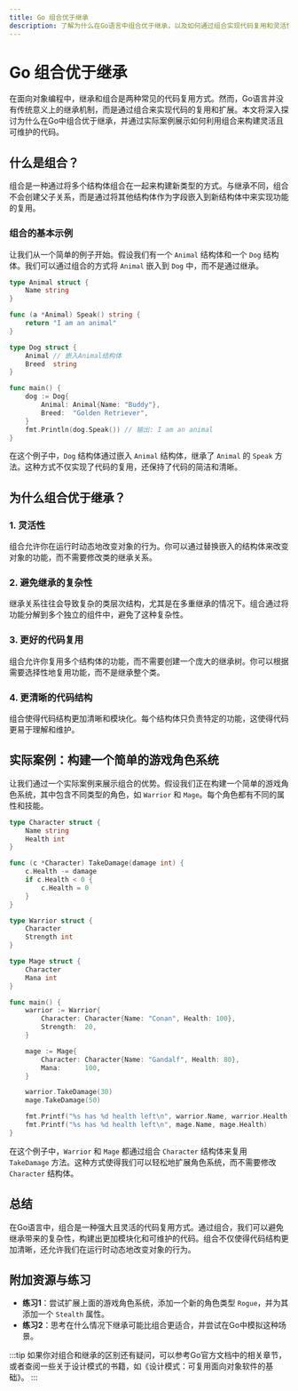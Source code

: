```yaml
---
title: Go 组合优于继承
description: 了解为什么在Go语言中组合优于继承，以及如何通过组合实现代码复用和灵活性。
---
```


# Go 组合优于继承

在面向对象编程中，继承和组合是两种常见的代码复用方式。然而，Go语言并没有传统意义上的继承机制，而是通过组合来实现代码的复用和扩展。本文将深入探讨为什么在Go中组合优于继承，并通过实际案例展示如何利用组合来构建灵活且可维护的代码。

## 什么是组合？

组合是一种通过将多个结构体组合在一起来构建新类型的方式。与继承不同，组合不会创建父子关系，而是通过将其他结构体作为字段嵌入到新结构体中来实现功能的复用。

### 组合的基本示例

让我们从一个简单的例子开始。假设我们有一个 `Animal` 结构体和一个 `Dog` 结构体。我们可以通过组合的方式将 `Animal` 嵌入到 `Dog` 中，而不是通过继承。

```go
type Animal struct {
    Name string
}

func (a *Animal) Speak() string {
    return "I am an animal"
}

type Dog struct {
    Animal // 嵌入Animal结构体
    Breed  string
}

func main() {
    dog := Dog{
        Animal: Animal{Name: "Buddy"},
        Breed:  "Golden Retriever",
    }
    fmt.Println(dog.Speak()) // 输出: I am an animal
}
```

在这个例子中，`Dog` 结构体通过嵌入 `Animal` 结构体，继承了 `Animal` 的 `Speak` 方法。这种方式不仅实现了代码的复用，还保持了代码的简洁和清晰。

## 为什么组合优于继承？

### 1. 灵活性

组合允许你在运行时动态地改变对象的行为。你可以通过替换嵌入的结构体来改变对象的功能，而不需要修改类的继承关系。

### 2. 避免继承的复杂性

继承关系往往会导致复杂的类层次结构，尤其是在多重继承的情况下。组合通过将功能分解到多个独立的组件中，避免了这种复杂性。

### 3. 更好的代码复用

组合允许你复用多个结构体的功能，而不需要创建一个庞大的继承树。你可以根据需要选择性地复用功能，而不是继承整个类。

### 4. 更清晰的代码结构

组合使得代码结构更加清晰和模块化。每个结构体只负责特定的功能，这使得代码更易于理解和维护。

## 实际案例：构建一个简单的游戏角色系统

让我们通过一个实际案例来展示组合的优势。假设我们正在构建一个简单的游戏角色系统，其中包含不同类型的角色，如 `Warrior` 和 `Mage`。每个角色都有不同的属性和技能。

```go
type Character struct {
    Name string
    Health int
}

func (c *Character) TakeDamage(damage int) {
    c.Health -= damage
    if c.Health < 0 {
        c.Health = 0
    }
}

type Warrior struct {
    Character
    Strength int
}

type Mage struct {
    Character
    Mana int
}

func main() {
    warrior := Warrior{
        Character: Character{Name: "Conan", Health: 100},
        Strength:  20,
    }

    mage := Mage{
        Character: Character{Name: "Gandalf", Health: 80},
        Mana:      100,
    }

    warrior.TakeDamage(30)
    mage.TakeDamage(50)

    fmt.Printf("%s has %d health left\n", warrior.Name, warrior.Health) // 输出: Conan has 70 health left
    fmt.Printf("%s has %d health left\n", mage.Name, mage.Health)       // 输出: Gandalf has 30 health left
}
```

在这个例子中，`Warrior` 和 `Mage` 都通过组合 `Character` 结构体来复用 `TakeDamage` 方法。这种方式使得我们可以轻松地扩展角色系统，而不需要修改 `Character` 结构体。

## 总结

在Go语言中，组合是一种强大且灵活的代码复用方式。通过组合，我们可以避免继承带来的复杂性，构建出更加模块化和可维护的代码。组合不仅使得代码结构更加清晰，还允许我们在运行时动态地改变对象的行为。

## 附加资源与练习

- **练习1**：尝试扩展上面的游戏角色系统，添加一个新的角色类型 `Rogue`，并为其添加一个 `Stealth` 属性。
- **练习2**：思考在什么情况下继承可能比组合更适合，并尝试在Go中模拟这种场景。

:::tip
如果你对组合和继承的区别还有疑问，可以参考Go官方文档中的相关章节，或者查阅一些关于设计模式的书籍，如《设计模式：可复用面向对象软件的基础》。
:::